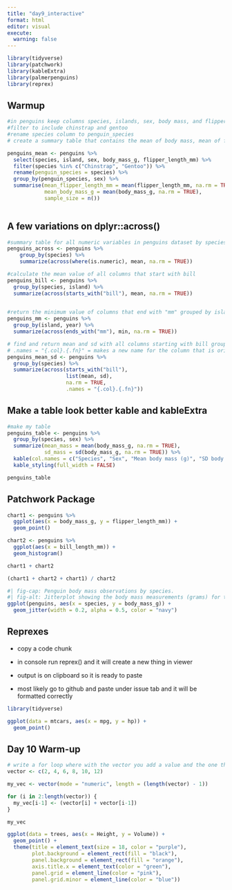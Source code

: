 ```yaml
---
title: "day9_interactive"
format: html
editor: visual
execute: 
  warning: false
---
```


```r
library(tidyverse)
library(patchwork)
library(kableExtra)
library(palmerpenguins)
library(reprex)
```

## Warmup

```r
#in penguins keep columns species, islands, sex, body mass, and flipperlength 
#filter to include chinstrap and gentoo
#rename species column to penguin_species
# create a summary table that contains the mean of body mass, mean of flipper length, and the total count of observations each by species and sex

penguins_mean <- penguins %>% 
  select(species, island, sex, body_mass_g, flipper_length_mm) %>% 
  filter(species %in% c("Chinstrap", "Gentoo")) %>% 
  rename(penguin_species = species) %>% 
  group_by(penguin_species, sex) %>% 
  summarise(mean_flipper_length_mm = mean(flipper_length_mm, na.rm = TRUE),
            mean_body_mass_g = mean(body_mass_g, na.rm = TRUE),
            sample_size = n())
  
```

## A few variations on dplyr::across()

```r
#summary table for all numeric variables in penguins dataset by species
penguins_across <- penguins %>% 
    group_by(species) %>% 
    summarize(across(where(is.numeric), mean, na.rm = TRUE))

```

```r
#calculate the mean value of all columns that start with bill
penguins_bill <- penguins %>% 
  group_by(species, island) %>% 
  summarize(across(starts_with("bill"), mean, na.rm = TRUE))
  
```

```r
#return the minimum value of columns that end with "mm" grouped by island and year
penguins_mm <- penguins %>% 
  group_by(island, year) %>% 
  summarize(across(ends_with("mm"), min, na.rm = TRUE))
```

```r
# find and return mean and sd with all columns starting with bill grouped by penguin species and retunring a new name that combines original with function
# .names = "{.col}.{.fn}" = makes a new name for the column that is original column.function applied
penguins_mean_sd <- penguins %>% 
  group_by(species) %>% 
  summarize(across(starts_with("bill"),
                   list(mean, sd),
                   na.rm = TRUE,
                   .names = "{.col}.{.fn}"))
```

## Make a table look better kable and kableExtra

```r
#make my table
penguins_table <- penguins %>% 
  group_by(species, sex) %>% 
  summarize(mean_mass = mean(body_mass_g, na.rm = TRUE),
            sd_mass = sd(body_mass_g, na.rm = TRUE)) %>% 
  kable(col.names = c("Species", "Sex", "Mean body mass (g)", "SD body mass (g)")) %>% 
  kable_styling(full_width = FALSE)

penguins_table
```

## Patchwork Package

```r
chart1 <- penguins %>% 
  ggplot(aes(x = body_mass_g, y = flipper_length_mm)) +
  geom_point()
```

```r
chart2 <- penguins %>% 
  ggplot(aes(x = bill_length_mm)) +
  geom_histogram()
```

```r
chart1 + chart2
```

```r
(chart1 + chart2 + chart1) / chart2
```

```r
#| fig-cap: Penguin body mass observations by species. 
#| fig-alt: Jitterplot showing the body mass measurements (grams) for three penguin species (Adelie, chinstrap, gentoo) observed near Palmer Archipeligo, Antartica. Adelie and Chinstraps have similar body mass sizes with Gentoos noticably larger than both.
ggplot(penguins, aes(x = species, y = body_mass_g)) +
  geom_jitter(width = 0.2, alpha = 0.5, color = "navy")
```

## Reprexes

-   copy a code chunk

-   in console run reprex() and it will create a new thing in viewer

-   output is on clipboard so it is ready to paste

-   most likely go to github and paste under issue tab and it will be formatted correctly

```r
library(tidyverse)

ggplot(data = mtcars, aes(x = mpg, y = hp)) +
  geom_point()
```

## Day 10 Warm-up

```r
# write a for loop where with the vector you add a value and the one that immediately procedes it, retuning a new vector with those sums
vector <- c(2, 4, 6, 8, 10, 12)

my_vec <- vector(mode = "numeric", length = (length(vector) - 1))

for (i in 2:length(vector)) {
  my_vec[i-1] <- (vector[i] + vector[i-1])
}

my_vec
```

```r
ggplot(data = trees, aes(x = Height, y = Volume)) +
  geom_point() +
  theme(title = element_text(size = 18, color = "purple"),
        plot.background = element_rect(fill = "black"),
        panel.background = element_rect(fill = "orange"),
        axis.title.x = element_text(color = "green"),
        panel.grid = element_line(color = "pink"),
        panel.grid.minor = element_line(color = "blue"))
```
